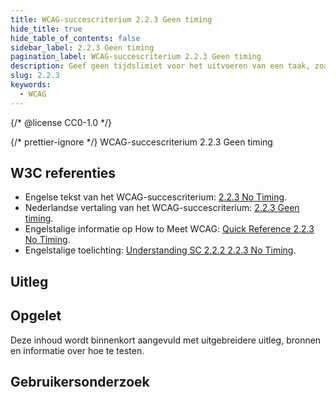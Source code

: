 ```yaml
---
title: WCAG-succescriterium 2.2.3 Geen timing
hide_title: true
hide_table_of_contents: false
sidebar_label: 2.2.3 Geen timing
pagination_label: WCAG-succescriterium 2.2.3 Geen timing
description: Geef geen tijdslimiet voor het uitvoeren van een taak, zoals invullen van een formulier of lezen van de tekst in een carrousel.
slug: 2.2.3
keywords:
  - WCAG
---
```


{/* @license CC0-1.0 */}


{/* prettier-ignore */}
<WcagHeadingGroup level={1} conformanceLevel="Niveau AAA">WCAG-succescriterium 2.2.3 Geen timing</WcagHeadingGroup>

## W3C referenties

- Engelse tekst van het WCAG-succescriterium: [<span lang="en">2.2.3 No Timing</span>](https://www.w3.org/TR/WCAG22/#no-timing).
- Nederlandse vertaling van het WCAG-succescriterium: [2.2.3 Geen timing](https://www.w3.org/Translations/WCAG22-nl/#geen-timing).
- Engelstalige informatie op <span lang="en">How to Meet WCAG</span>: [<span lang="en">Quick Reference 2.2.3 No Timing</span>](https://www.w3.org/WAI/WCAG22/quickref/#no-timing).
- Engelstalige toelichting: [<span lang="en">Understanding SC 2.2.2 2.2.3 No Timing</span>](https://www.w3.org/WAI/WCAG22/Understanding/no-timing).

## Uitleg

<Summary />

## Opgelet

Deze inhoud wordt binnenkort aangevuld met uitgebreidere uitleg, bronnen en informatie over hoe te testen.

## Gebruikersonderzoek

<CTAGebruikersonderzoek />

<WCAGFooterInfo />
